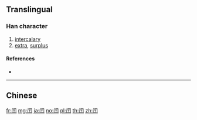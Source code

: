 {{character info/new}}
{{also|閏}}
==Translingual==

===Han character===
{{Han char|rn=169|rad=门|as=04|sn=7|four=|canj=LSMG|ids=⿵门王}}

# [[intercalary]]
# [[extra]], [[surplus]]

====References====
* {{Han ref|kx=1343.121|hdz=74286.010|uh=95F0|ud=38384}}

----

==Chinese==
{{zh-see|閏}}

[[fr:闰]]
[[mg:闰]]
[[ja:闰]]
[[no:闰]]
[[pl:闰]]
[[th:闰]]
[[zh:闰]]